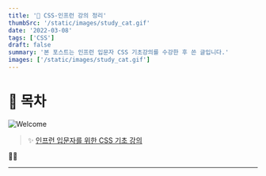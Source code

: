 ```yaml
---
title: '🎉 CSS-인프런 강의 정리'
thumbSrc: '/static/images/study_cat.gif'
date: '2022-03-08'
tags: ['CSS']
draft: false
summary: '본 포스트는 인프런 입문자 CSS 기초강의를 수강한 후 쓴 글입니다.'
images: ['/static/images/study_cat.gif']
---
```


# 📌 목차

![Welcome](/static/images/study_cat.gif)

> ✨ [인프런 입문자를 위한 CSS 기초 강의](https://www.inflearn.com/course/%EC%9E%85%EB%AC%B8%EC%9E%90-css-%EA%B8%B0%EC%B4%88%EA%B0%95%EC%9D%98)

💁🏻

---

